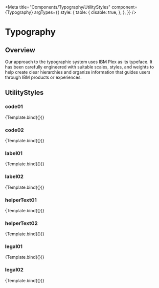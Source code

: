 
<Meta
  title="Components/Typography/UtilityStyles"
  component={Typography}
  argTypes={{
    style: {
      table: {
        disable: true,
      },
    },
  }}
/>

# Typography

## Overview

Our approach to the typographic system uses IBM Plex as its typeface. It has been carefully engineered with suitable scales, styles, and weights to help create clear hierarchies and organize information that guides users through IBM products or experiences.


## UtilityStyles

### code01

<Canvas>
  <Story name="code01" args={{ style: UtilityStyles.inline.code01 }}>
    {Template.bind({})}
  </Story>
</Canvas>

### code02

<Canvas>
  <Story name="code02" args={{ style: UtilityStyles.inline.code02 }}>
    {Template.bind({})}
  </Story>
</Canvas>

### label01

<Canvas>
  <Story name="label01" args={{ style: UtilityStyles.inline.label01 }}>
    {Template.bind({})}
  </Story>
</Canvas>

### label02

<Canvas>
  <Story name="label02" args={{ style: UtilityStyles.inline.label02 }}>
    {Template.bind({})}
  </Story>
</Canvas>

### helperText01

<Canvas>
  <Story
    name="helperText01"
    args={{ style: UtilityStyles.inline.helperText01 }}
  >
    {Template.bind({})}
  </Story>
</Canvas>

### helperText02

<Canvas>
  <Story
    name="helperText02"
    args={{ style: UtilityStyles.inline.helperText02 }}
  >
    {Template.bind({})}
  </Story>
</Canvas>

### legal01

<Canvas>
  <Story name="legal01" args={{ style: UtilityStyles.inline.legal01 }}>
    {Template.bind({})}
  </Story>
</Canvas>

### legal02

<Canvas>
  <Story name="legal02" args={{ style: UtilityStyles.inline.legal02 }}>
    {Template.bind({})}
  </Story>
</Canvas>
